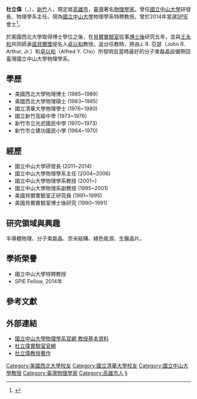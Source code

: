 {{refimprove|time=2015-09-25T04:29:19+00:00}}
{{Infobox scientist
| name              = 杜立偉
| image             = 
| image_size        = 
| birth_date        = 
| birth_place       = {{TWN}}[[新竹市|新竹市]]
| nationality       = {{ROC}}
| fields            = [[半導體物理學|半導體物理學]]、[[LED|LED]]、[[太陽能電池|太陽能電池]]、[[分子束外延|MBE]]、[[氮化物|氮化物]]、[[石墨烯|石墨烯]] 
| workplaces        = [[國立中山大學|國立中山大學]]物理學系 (1995年 ─ ) <br> 美國AT&T[[貝爾實驗室|貝爾實驗室]]博士後研究員暨正研究員 (1990年 ─ 1995年)
| alma_mater        = [[國立清華大學|國立清華大學]] <br> 美國[[西北大學_(伊利諾州)|西北大學]]
| doctoral_advisor  = 
| awards            = SPIE Fellow, 2010年
| spouse            = 
}}

'''杜立偉'''（{{lang-en|Li-Wei Tu}}，{{bd|1958年||||}}），[[新竹市|新竹]]人，現定居[[高雄市|高雄市]]，[[臺灣|臺灣]]著名[[物理學家|物理學家]]。曾任[[國立中山大學|國立中山大學]]研發長、物理學系主任。現為[[國立中山大學|國立中山大學]]物理學系特聘教授。曾於2014年當選[[SPIE|SPIE]]會士<ref>{{Cite web |url=http://ora.nsysu.edu.tw/files/13-1049-91997-1.php?Lang=zh-tw |title=國立中山大學研發處新聞 |access-date=2015-09-24 |archive-url=https://web.archive.org/web/20150925125631/http://ora.nsysu.edu.tw/files/13-1049-91997-1.php?Lang=zh-tw |archive-date=2015-09-25 |dead-url=yes }}</ref>。

於美國西北大學取得博士學位之後，在[[貝爾實驗室|貝爾實驗室]]從事[[博士後|博士後]]研究五年，並與[[王永和_(教授)|王永和]]共同師承[[諾貝爾獎|諾貝爾獎]]提名人[[卓以和|卓以和]]教授。返台任教時，將由J. R. 亞瑟（John R. Arthur, Jr.）和[[卓以和|卓以和]]（Alfred Y. Cho）所發明且當時最好的分子束磊晶設備帶回臺灣國立中山大學物理學系。

== 學歷 ==
* 美國西北大學物理博士 (1985~1989)
* 美國西北大學物理碩士 (1983~1985)
* 國立清華大學物理學士 (1976~1980)
* 國立新竹高級中學 (1973~1976)
* 新竹市立光武國民中學 (1970~1973) 
* 新竹市立建功國民小學 (1964~1970)

== 經歷 ==
* 國立中山大學研發長 (2011~2014)
* 國立中山大學物理學系主任 (2004~2006)
* 國立中山大學物理學系教授 (2001~)
* 國立中山大學物理系副教授 (1995~2001)
* 美國貝爾實驗室正研究員 (1991~1995)
* 美國貝爾實驗室博士後研究 (1990~1991)

== 研究領域與興趣 ==
半導體物理、分子束磊晶、奈米結構、綠色能源、生醫晶片。

== 學術榮譽 ==
* 國立中山大學特聘教授
* SPIE Fellow, 2014年

== 參考文獻 ==
{{Reflist}}

== 外部連結 ==
* [https://phys.nsysu.edu.tw/p/405-1181-193095,c9040.php?Lang=zh-tw 國立中山大學物理學系官網 教授基本資料] {{Wayback|url=https://phys.nsysu.edu.tw/p/405-1181-193095,c9040.php?Lang=zh-tw |date=20210603042334 }}
* [https://web.archive.org/web/20150927061830/http://issled2014.phys.nsysu.edu.tw/e145/index.htm 杜立偉實驗室官網]
* [https://arspb.most.gov.tw/NSCWebFront/modules/talentSearch/talentSearch.do?action=initRsm05&rsNo=cc34e9d637454adaba6ef0319afc1f78&LANG=chi 杜立偉教授著作] {{Wayback|url=https://arspb.most.gov.tw/NSCWebFront/modules/talentSearch/talentSearch.do?action=initRsm05&rsNo=cc34e9d637454adaba6ef0319afc1f78&LANG=chi |date=20210603141916 }}

{{DEFAULTSORT: Tu, Li-Wei}}
[[Category:美國西北大學校友|Category:美國西北大學校友]]
[[Category:國立清華大學校友|Category:國立清華大學校友]]
[[Category:國立中山大學教授|Category:國立中山大學教授]]
[[Category:臺灣物理學家|Category:臺灣物理學家]]
[[Category:高雄市人|Category:高雄市人]]
[[Category:杜姓|li]]
